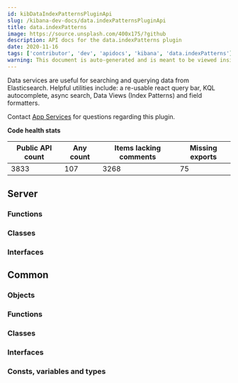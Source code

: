 ```yaml
---
id: kibDataIndexPatternsPluginApi
slug: /kibana-dev-docs/data.indexPatternsPluginApi
title: data.indexPatterns
image: https://source.unsplash.com/400x175/?github
description: API docs for the data.indexPatterns plugin
date: 2020-11-16
tags: ['contributor', 'dev', 'apidocs', 'kibana', 'data.indexPatterns']
warning: This document is auto-generated and is meant to be viewed inside our experimental, new docs system. Reach out in #docs-engineering for more info.
---
```


Data services are useful for searching and querying data from Elasticsearch. Helpful utilities include: a re-usable react query bar, KQL autocomplete, async search, Data Views (Index Patterns) and field formatters.

Contact [App Services](https://github.com/orgs/elastic/teams/kibana-app-services) for questions regarding this plugin.

**Code health stats**

| Public API count  | Any count | Items lacking comments | Missing exports |
|-------------------|-----------|------------------------|-----------------|
| 3833 | 107 | 3268 | 75 |

## Server

### Functions
<DocDefinitionList data={dataIndexPatternsObj.server.functions}/>

### Classes
<DocDefinitionList data={dataIndexPatternsObj.server.classes}/>

### Interfaces
<DocDefinitionList data={dataIndexPatternsObj.server.interfaces}/>

## Common

### Objects
<DocDefinitionList data={dataIndexPatternsObj.common.objects}/>

### Functions
<DocDefinitionList data={dataIndexPatternsObj.common.functions}/>

### Classes
<DocDefinitionList data={dataIndexPatternsObj.common.classes}/>

### Interfaces
<DocDefinitionList data={dataIndexPatternsObj.common.interfaces}/>

### Consts, variables and types
<DocDefinitionList data={dataIndexPatternsObj.common.misc}/>


